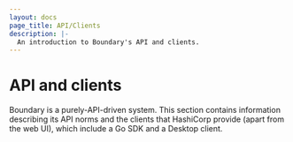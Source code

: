 ```yaml
---
layout: docs
page_title: API/Clients
description: |-
  An introduction to Boundary's API and clients.
---
```


# API and clients

Boundary is a purely-API-driven system. This section contains information
describing its API norms and the clients that HashiCorp provide (apart from the
web UI), which include a Go SDK and a Desktop client.
